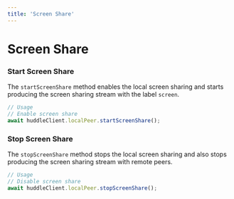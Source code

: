 ```yaml
---
title: 'Screen Share' 
---
```


# Screen Share

### Start Screen Share 

The `startScreenShare` method enables the local screen sharing and starts producing the screen sharing stream with the label `screen`.

```js
// Usage
// Enable screen share
await huddleClient.localPeer.startScreenShare();
```

### Stop Screen Share

The `stopScreenShare` method stops the local screen sharing and also stops producing the screen sharing stream with remote peers.

```js
// Usage
// Disable screen share
await huddleClient.localPeer.stopScreenShare();
```